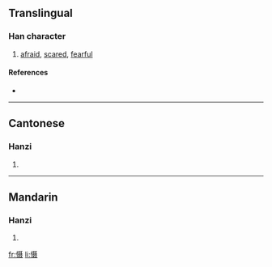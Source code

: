 {{also|懾}}
==Translingual==

===Han character===
{{Han char|rn=61|rad=心|as=10|sn=13|four=|canj=心尸十水 (PSJE)}}

# [[afraid]], [[scared]], [[fearful]]

====References====
* {{Han ref|kx=0398.261|hdz=42335.170|uh=6151|ud=24913}}

----

==Cantonese==

===Hanzi===
{{yue-hanzi|jyut=|y=jip3, sip3|tra=懾}}

# {{defn|Cantonese}}

----

==Mandarin==

===Hanzi===
{{cmn-hanzi|tra=懾|pin=[[shè]] ([[she4]])|wg=she<sup>4</sup>}}

# {{defn|Mandarin}}

[[fr:慑]]
[[li:慑]]